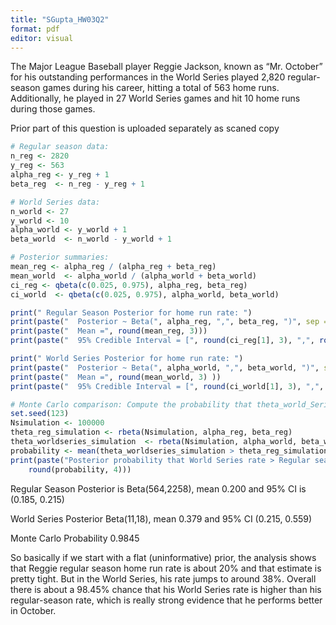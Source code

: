 ```yaml
---
title: "SGupta_HW03Q2"
format: pdf
editor: visual
---
```


The Major League Baseball player Reggie Jackson, known as "Mr. October" for his outstanding performances in the World Series played 2,820 regular-season games during his career, hitting a total of 563 home runs. Additionally, he played in 27 World Series games and hit 10 home runs during those games.

Prior part of this question is uploaded separately as scaned copy

```r
# Regular season data:
n_reg <- 2820
y_reg <- 563
alpha_reg <- y_reg + 1      
beta_reg  <- n_reg - y_reg + 1  

# World Series data:
n_world <- 27
y_world <- 10
alpha_world <- y_world + 1        
beta_world  <- n_world - y_world + 1  

# Posterior summaries:
mean_reg <- alpha_reg / (alpha_reg + beta_reg)
mean_world  <- alpha_world / (alpha_world + beta_world)
ci_reg <- qbeta(c(0.025, 0.975), alpha_reg, beta_reg)
ci_world  <- qbeta(c(0.025, 0.975), alpha_world, beta_world)

print(" Regular Season Posterior for home run rate: ")
print(paste("  Posterior ~ Beta(", alpha_reg, ",", beta_reg, ")", sep = ""))
print(paste("  Mean =", round(mean_reg, 3)))
print(paste("  95% Credible Interval = [", round(ci_reg[1], 3), ",", round(ci_reg[2], 3), "]"))

print(" World Series Posterior for home run rate: ")
print(paste("  Posterior ~ Beta(", alpha_world, ",", beta_world, ")", sep = ""))
print(paste("  Mean =", round(mean_world, 3) ))
print(paste("  95% Credible Interval = [", round(ci_world[1], 3), ",", round(ci_world[2], 3), "]"))

# Monte Carlo comparison: Compute the probability that theta_world_Series > theta_regular_games.
set.seed(123)
Nsimulation <- 100000
theta_reg_simulation <- rbeta(Nsimulation, alpha_reg, beta_reg)
theta_worldseries_simulation  <- rbeta(Nsimulation, alpha_world, beta_world)
probability <- mean(theta_worldseries_simulation > theta_reg_simulation)
print(paste("Posterior probability that World Series rate > Regular season rate:", 
    round(probability, 4)))

```

Regular Season Posterior is Beta(564,2258), mean 0.200 and 95% CI is (0.185, 0.215)

World Series Posterior Beta(11,18), mean 0.379 and 95% CI (0.215, 0.559)

Monte Carlo Probability 0.9845

So basically if we start with a flat (uninformative) prior, the analysis shows that Reggie regular season home run rate is about 20% and that estimate is pretty tight. But in the World Series, his rate jumps to around 38%. Overall there is about a 98.45% chance that his World Series rate is higher than his regular-season rate, which is really strong evidence that he performs better in October.
